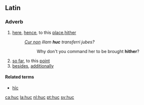 ==Latin==
===Adverb===
{{la-adv|hūc||-}}

# [[here]], [[hence]], to this [[place]],[[hither]]
#: ''[[cur non|Cur non]] illam '''huc''' transferri jubes?''
#:: Why don't you command her to be brought '''hither'''?
# [[so far]], to this [[point]]
# [[besides]], [[additionally]]

====Related terms====
* [[hic#Latin|hīc]]

[[ca:huc]]
[[la:huc]]
[[nl:huc]]
[[pt:huc]]
[[sv:huc]]
